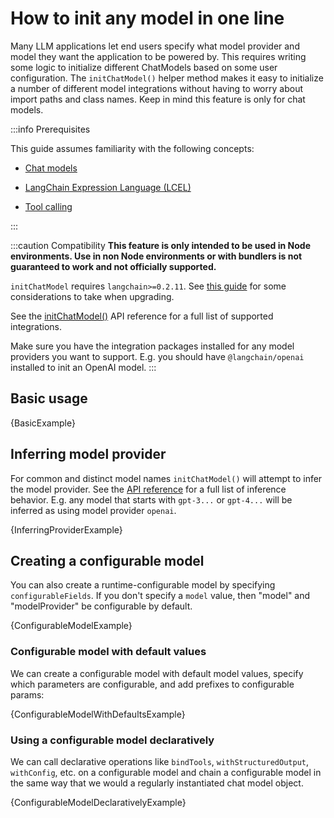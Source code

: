 # How to init any model in one line


Many LLM applications let end users specify what model provider and model they want the application to be powered by.
This requires writing some logic to initialize different ChatModels based on some user configuration.
The `initChatModel()` helper method makes it easy to initialize a number of different model integrations without having to worry about import paths and class names.
Keep in mind this feature is only for chat models.

:::info Prerequisites

This guide assumes familiarity with the following concepts:

- [Chat models](/docs/concepts/chat_models)

- [LangChain Expression Language (LCEL)](/docs/concepts/lcel)

- [Tool calling](/docs/concepts/tools)

:::

:::caution Compatibility
**This feature is only intended to be used in Node environments. Use in non Node environments or with bundlers is not guaranteed to work and not officially supported.**

`initChatModel` requires `langchain>=0.2.11`. See [this guide](/docs/how_to/installation/#installing-integration-packages) for some considerations to take when upgrading.

See the [initChatModel()](https://api.js.langchain.com/functions/langchain.chat_models_universal.initChatModel.html) API reference for a full list of supported integrations.

Make sure you have the integration packages installed for any model providers you want to support. E.g. you should have `@langchain/openai` installed to init an OpenAI model.
:::

## Basic usage


<CodeBlock language="typescript">{BasicExample}</CodeBlock>

## Inferring model provider

For common and distinct model names `initChatModel()` will attempt to infer the model provider.
See the [API reference](https://api.js.langchain.com/functions/langchain.chat_models_universal.initChatModel.html) for a full list of inference behavior.
E.g. any model that starts with `gpt-3...` or `gpt-4...` will be inferred as using model provider `openai`.


<CodeBlock language="typescript">{InferringProviderExample}</CodeBlock>

## Creating a configurable model

You can also create a runtime-configurable model by specifying `configurableFields`.
If you don't specify a `model` value, then "model" and "modelProvider" be configurable by default.


<CodeBlock language="typescript">{ConfigurableModelExample}</CodeBlock>

### Configurable model with default values

We can create a configurable model with default model values, specify which parameters are configurable, and add prefixes to configurable params:


<CodeBlock language="typescript">
  {ConfigurableModelWithDefaultsExample}
</CodeBlock>

### Using a configurable model declaratively

We can call declarative operations like `bindTools`, `withStructuredOutput`, `withConfig`, etc. on a configurable model and chain a configurable model in the same way that we would a regularly instantiated chat model object.


<CodeBlock language="typescript">
  {ConfigurableModelDeclarativelyExample}
</CodeBlock>

